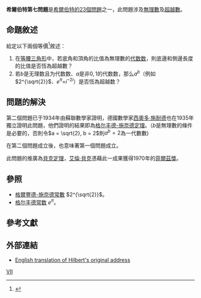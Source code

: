 {{NoteTA|G1=Math}}
'''希爾伯特第七問題'''是[[希尔伯特的23个问题|希爾伯特的23個問題]]之一，此問題涉及[[無理數|無理數]]及[[超越數|超越數]]。

== 命題敘述 ==
給定以下兩個等價<ref>{{Cite book |chapter=Number Theory IV |url=https://archive.org/details/numbertheorytran00pars |publisher=Springer-Verlag Berlin Heidelberg |date=1998 |isbn=978-3-540-61467-8 |last=Feldman |last2=Nesterenko |title=Transcendental Numbers |year=1998 |pages=[https://archive.org/details/numbertheorytran00pars/page/n145 146]–147 |editor-last=Parshin |editor-first=A. N.}}</ref>敘述：

#在[[等腰三角形|等腰三角形]]中，若底角和頂角的比值為無理數的[[代数数|代数数]]，則底邊和側邊長度的比值是否恆為超越數？
# 若<math>b</math>是无理数且为代数数、<math>a</math>是非<math>0,1</math>的代数数，那么<math>a^b</math>（例如<math>2^{\sqrt{2}}</math>、<math>e^{\pi}</math>=<math>i^{-2 i}</math>）是否恆為超越数？

== 問題的解決 ==
第二個問題已于1934年由蘇聯數學家{{link-ru|阿勒克山德·格爾豐德|Гельфонд, Александр Осипович}}證明，德國數學家[[西奧多·施耐德|西奧多·施耐德]]也在1935年獨立證明此問題，他們證明的結果即為[[格尔丰德-施奈德定理|格尔丰德-施奈德定理]]。（<math>b</math>是無理數的條件是必要的，否則令<math>a = \sqrt{2}, b = 2</math>則<math>a^b = 2</math>為一代數數)

在第二個問題成立後，也意味著第一個問題成立。

此問題的推廣為[[貝克定理|貝克定理]]，[[艾倫·貝克_(數學家)|艾倫·貝克]]憑藉此一成果獲得1970年的[[菲尔兹奖|菲爾茲獎]]。

== 參照 ==
* [[格爾豐德-施奈德常數|格爾豐德-施奈德常數]] <math>2^{\sqrt{2}}</math>。
* [[E的π次方|格尔丰德常数]] <math>e^{\pi}</math>。

== 參考文獻 ==
{{reflist}}

== 外部連結 ==
* [http://aleph0.clarku.edu/~djoyce/hilbert/problems.html#prob7 English translation of Hilbert's original address] {{Wayback|url=http://aleph0.clarku.edu/~djoyce/hilbert/problems.html#prob7 |date=20180825052022 }}

{{希爾伯特問題小作品}}
{{Hilbert's problems}}

[[Category:希尔伯特问题|VII]]